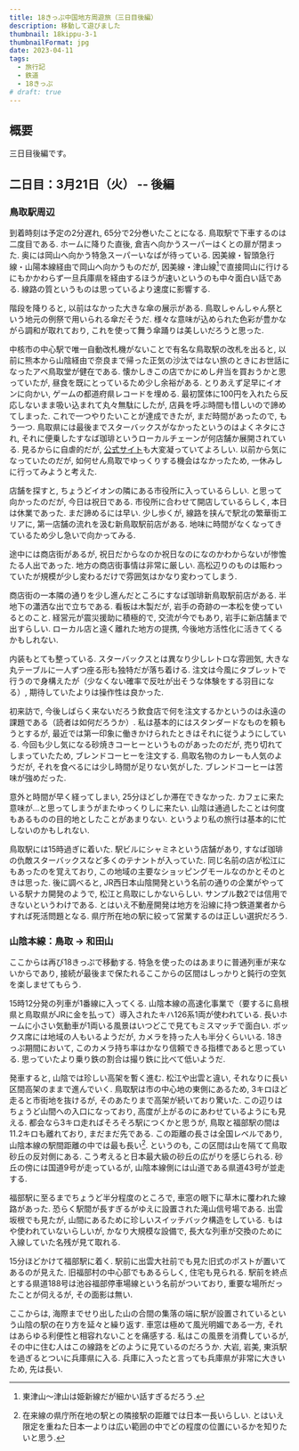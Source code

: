 ```yaml
---
title: 18きっぷ中国地方周遊旅（三日目後編）
description: 移動して遊びました
thumbnail: 18kippu-3-1
thumbnailFormat: jpg
date: 2023-04-11
tags:
  - 旅行記
  - 鉄道
  - 18きっぷ
# draft: true
---
```



## 概要

三日目後編です。

## 二日目：3月21日（火） -- 後編

### 鳥取駅周辺

到着時刻は予定の2分遅れ, 65分で2分巻いたことになる.
鳥取駅で下車するのは二度目である.
ホームに降りた直後, 倉吉へ向かうスーパーはくとの扉が閉まった.
奥には岡山へ向かう特急スーパーいなばが待っている.
因美線・智頭急行線・山陽本線経由で岡山へ向かうものだが, 因美線・津山線[^kishinsen]で直接岡山に行けるにもかかわらず一旦兵庫県を経由するほうが速いというのも中々面白い話である.
線路の質というものは思っているより速度に影響する.

[^kishinsen]: 東津山〜津山は姫新線だが細かい話すぎるだろう.

階段を降りると, 以前はなかった大きな傘の展示がある.
鳥取しゃんしゃん祭という地元の例祭で用いられる傘だそうだ.
様々な意味が込められた色彩が豊かながら調和が取れており, これを使って舞う傘踊りは美しいだろうと思った.

中核市の中心駅で唯一自動改札機がないことで有名な鳥取駅の改札を出ると, 以前に熊本から山陰経由で奈良まで帰った正気の沙汰ではない旅のときにお世話になったアベ鳥取堂が健在である.
懐かしきこの店でかにめし弁当を買おうかと思っていたが, 昼食を既にとっているため少し余裕がある.
とりあえず足早にイオンに向かい, ゲームの都道府県レコードを埋める.
最初筐体に100円を入れたら反応しないまま吸い込まれて丸々無駄にしたが, 店員を呼ぶ時間も惜しいので諦めてしまった.
これで一つやりたいことが達成できたが, まだ時間があったので, もう一つ.
鳥取県には最後までスターバックスがなかったというのはよくネタにされ, それに便乗したすなば珈琲というローカルチェーンが何店舗か展開されている.
見るからに自虐的だが, <a href="https://www.sunaba.coffee/" target="_blank" rel="noreferrer noopener">公式サイト</a>も大変凝っていてよろしい.
以前から気になっていたのだが, 如何せん鳥取でゆっくりする機会はなかったため, 一休みしに行ってみようと考えた.

店舗を探すと, ちょうどイオンの隣にある市役所に入っているらしい.
と思って向かったのだが, 今日は祝日である.
市役所に合わせて開店しているらしく, 本日は休業であった.
まだ諦めるには早い.
少し歩くが, 線路を挟んで駅北の繁華街エリアに, 第一店舗の流れを汲む新鳥取駅前店がある.
地味に時間がなくなってきているため少し急いで向かってみる.

途中には商店街があるが, 祝日だからなのか祝日なのになのかわからないが惨憺たる人出であった.
地方の商店街事情は非常に厳しい.
高松辺りのものは賑わっていたが規模が少し変わるだけで雰囲気はかなり変わってしまう.

商店街の一本隣の通りを少し進んだところにすなば珈琲新鳥取駅前店がある.
半地下の瀟洒な出で立ちである.
看板は木製だが, 岩手の奇跡の一本松を使っているとのこと.
経営元が震災援助に積極的で, 交流が今でもあり, 岩手に新店舗まで出すらしい.
ローカル店と遠く離れた地方の提携, 今後地方活性化に活きてくるかもしれない.

内装もとても整っている.
スターバックスとは異なり少しレトロな雰囲気, 大きな丸テーブルに一人ずつ座る形も独特だが落ち着ける.
注文は今風にタブレットで行うので身構えたが（少なくない確率で反吐が出そうな体験をする羽目になる）, 期待していたよりは操作性は良かった.

初来訪で, 今後しばらく来ないだろう飲食店で何を注文するかというのは永遠の課題である（読者は如何だろうか）.
私は基本的にはスタンダードなものを頼もうとするが, 最近では第一印象に働きかけられたときはそれに従うようにしている.
今回も少し気になる砂焼きコーヒーというものがあったのだが, 売り切れてしまっていたため, ブレンドコーヒーを注文する.
鳥取名物のカレーも人気のようだが, それを食べるには少し時間が足りない気がした.
ブレンドコーヒーは苦味が強めだった.

意外と時間が早く経ってしまい, 25分ほどしか滞在できなかった.
カフェに来た意味が...と思ってしまうがまたゆっくりしに来たい.
山陰は通過したことは何度もあるものの目的地としたことがあまりない.
というより私の旅行は基本的に忙しないのかもしれない.

鳥取駅には15時過ぎに着いた.
駅ビルにシャミネという店舗があり, すなば珈琲の仇敵スターバックスなど多くのテナントが入っていた.
同じ名前の店が松江にもあったのを覚えており, この地域の主要なショッピングモールなのかとそのときは思った.
後に調べると, JR西日本山陰開発という名前の通りの企業がやっている駅ナカ開発のようで, 松江と鳥取にしかないらしい.
サンプル数2では信用できないというわけである.
とはいえ不動産開発は地方を沿線に持つ鉄道業者からすれば死活問題となる.
県庁所在地の駅に絞って営業するのは正しい選択だろう.

### 山陰本線：鳥取 &rarr; 和田山

ここからは再び18きっぷで移動する.
特急を使ったのはあまりに普通列車が来ないからであり, 接続が最後まで保たれるここからの区間はしっかりと鈍行の空気を楽しませてもらう.

15時12分発の列車が1番線に入ってくる.
山陰本線の高速化事業で（要するに島根県と鳥取県がJRに金を払って）導入されたキハ126系1両が使われている.
長いホームに小さい気動車が1両いる風景はいつどこで見てもミスマッチで面白い.
ボックス席には地域の人もいるようだが, カメラを持った人も半分くらいいる.
18きっぷ期間において, このカメラ持ち率はかなり信頼できる指標であると思っている.
思っていたより乗り鉄の割合は撮り鉄に比べて低いようだ.

発車すると, 山陰では珍しい高架を暫く進む.
松江や出雲と違い, それなりに長い区間高架のままで進んでいく.
鳥取駅は市の中心地の東側にあるため, 3キロほど走ると市街地を抜けるが, そのあたりまで高架が続いており驚いた.
この辺りはちょうど山間への入口になっており, 高度が上がるのにあわせているようにも見える.
都会なら3キロ走ればそろそろ駅につくかと思うが, 鳥取と福部駅の間は11.2キロも離れており, まだまだ先である.
この距離の長さは全国レベルであり, 山陰本線の駅間距離の中では最も長い[^stadist].
というのも, この区間は山を隔てて鳥取砂丘の反対側にある.
こう考えると日本最大級の砂丘の広がりを感じられる.
砂丘の傍には国道9号が走っているが, 山陰本線側には山道である県道43号が並走する.

[^stadist]: 在来線の県庁所在地の駅との隣接駅の距離では日本一長いらしい. とはいえ限定を重ねた日本一よりは広い範囲の中でどの程度の位置にいるかを知りたいと思う.

福部駅に至るまでちょうど半分程度のところで, 車窓の眼下に草木に覆われた線路があった.
恐らく駅間が長すぎるがゆえに設置された滝山信号場である.
出雲坂根でも見たが, 山間にあるために珍しいスイッチバック構造をしている.
もはや使われていないらしいが, かなり大規模な設備で, 長大な列車が交換のために入線していた名残が見て取れる.

15分ほどかけて福部駅に着く.
駅前に出雲大社前でも見た旧式のポストが置いてあるのが見えた.
旧福部村の中心部でもあるらしく, 住宅も見られる.
駅前を終点とする県道188号は池谷福部停車場線という名前がついており, 重要な場所だったことが伺えるが, その面影は無い.

ここからは, 海際までせり出した山の合間の集落の端に駅が設置されているという山陰の駅の在り方を延々と繰り返す.
車窓は極めて風光明媚である一方, それはあらゆる利便性と相容れないことを痛感する.
私はこの風景を消費しているが, その中に住む人はこの線路をどのように見ているのだろうか.
大岩, 岩美, 東浜駅を過ぎるとついに兵庫県に入る.
兵庫に入ったと言っても兵庫県が非常に大きいため, 先は長い.
